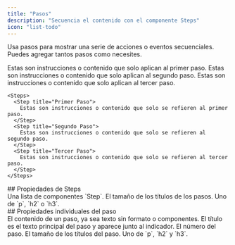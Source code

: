 ```yaml
---
title: "Pasos"
description: "Secuencia el contenido con el componente Steps"
icon: "list-todo"
---
```



Usa pasos para mostrar una serie de acciones o eventos secuenciales. Puedes agregar tantos pasos como necesites.

<Steps>
  <Step title="First Step">
    Estas son instrucciones o contenido que solo aplican al primer paso.
  </Step>

  <Step title="Second Step">
    Estas son instrucciones o contenido que solo aplican al segundo paso.
  </Step>

  <Step title="Third Step">
    Estas son instrucciones o contenido que solo aplican al tercer paso.
  </Step>
</Steps>

```mdx Steps example
<Steps>
  <Step title="Primer Paso">
    Estas son instrucciones o contenido que solo se refieren al primer paso.
  </Step>
  <Step title="Segundo Paso">
    Estas son instrucciones o contenido que solo se refieren al segundo paso.
  </Step>
  <Step title="Tercer Paso">
    Estas son instrucciones o contenido que solo se refieren al tercer paso.
  </Step>
</Steps>
```


<div id="steps-properties">
  ## Propiedades de Steps
</div>

<ResponseField name="children" type="ReactElement<StepProps>[]" required>
  Una lista de componentes `Step`.
</ResponseField>

<ResponseField name="titleSize" type="string" default="p">
  El tamaño de los títulos de los pasos. Uno de `p`, `h2` o `h3`.
</ResponseField>



<div id="individual-step-properties">
  ## Propiedades individuales del paso
</div>

<ResponseField name="children" type="string | ReactNode" required>
  El contenido de un paso, ya sea texto sin formato o componentes.
</ResponseField>

<IconsOptional />

<ResponseField name="title" type="string">
  El título es el texto principal del paso y aparece junto al indicador.
</ResponseField>

<ResponseField name="stepNumber" type="number">
  El número del paso.
</ResponseField>

<ResponseField name="titleSize" type="string" default="p">
  El tamaño de los títulos del paso. Uno de `p`, `h2` y `h3`.
</ResponseField>
